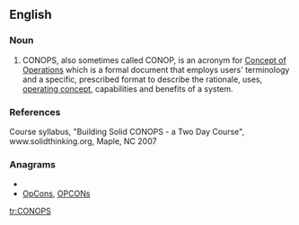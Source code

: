 ==English==

===Noun===
{{en-noun}}

# CONOPS, also sometimes called CONOP, is an acronym for [[Concept of Operations]] which is a formal document that employs users' terminology and a specific, prescribed format to describe the rationale, uses, [[operating concept]], capabilities and benefits of a system.

===References===
Course syllabus, "Building Solid CONOPS - a Two Day Course", www.solidthinking.org, Maple, NC 2007

===Anagrams===
* {{alphagram|cnoops}}
* [[OpCons#English|OpCons]], [[OPCONs#English|OPCONs]]


[[tr:CONOPS]]